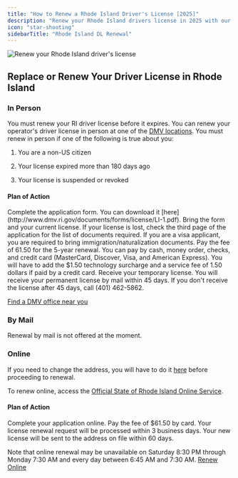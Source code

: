 ```yaml
---
title: "How to Renew a Rhode Island Driver's License [2025]"
description: "Renew your Rhode Island drivers license in 2025 with our simple, step-by-step guide. Find all the necessary requirements, forms, fees, and online renewal options to ensure a hassle-free experience. Stay legal and avoid fines - start your renewal process now!"
icon: "star-shooting"
sidebarTitle: "Rhode Island DL Renewal"
---
```


![Renew your Rhode Island driver's license](https://driving-tests.org/wp-content/uploads/2024/07/renew-rhode-island-drivers-license.jpg)

## Replace or Renew Your Driver License in Rhode Island

### In Person

You must renew your RI driver license before it expires. You can renew your operator's driver license in person at one of the [DMV locations](http://www.dmv.ri.gov/locations/index.php#1). You must renew in person if one of the following is true about you:

1. You are a non-US citizen

2. Your license expired more than 180 days ago

3. Your license is suspended or revoked

#### Plan of Action

<Steps>
  <Step title="Step 1">
    Complete the application form. You can download it [here](http://www.dmv.ri.gov/documents/forms/license/LI-1.pdf).
  </Step>

  <Step title="Step 2">
    Bring the form and your current license. If your license is lost, check the third page of the application for the list of documents required. If you are a visa applicant, you are required to bring immigration/naturalization documents.
  </Step>

  <Step title="Step 3">
    Pay the fee of 61.50 for the 5-year renewal. You can pay by cash, money order, checks, and credit card (MasterCard, Discover, Visa, and American Express). You will have to add the $1.50 technology surcharge and a service fee of 1.50 dollars if paid by a credit card.
  </Step>

  <Step title="Step 4">
    Receive your temporary license.
  </Step>

  <Step title="Step 5">
    You will receive your permanent license by mail within 45 days. If you don't receive the license after 45 days, call (401) 462-5862.
  </Step>
</Steps>

[Find a DMV office near you](https://driving-tests.org/dmv-near-me/)

### By Mail

Renewal by mail is not offered at the moment.

### Online

If you need to change the address, you will have to do it [here](https://www.ri.gov/DMV/address_change) before proceeding to renewal.

To renew online, access the [Official State of Rhode Island Online Service](https://www.ri.gov/DMV/licenserenewal/).

#### Plan of Action

<Steps>
  <Step title="Step 1">
    Complete your application online.
  </Step>

  <Step title="Step 2">
    Pay the fee of $61.50 by card.
  </Step>

  <Step title="Step 3">
    Your license renewal request will be processed within 3 business days.
  </Step>

  <Step title="Step 4">
    Your new license will be sent to the address on file within 60 days.
  </Step>
</Steps>

Note that online renewal may be unavailable on Saturday 8:30 PM through Monday 7:30 AM and every day between 6:45 AM and 7:30 AM.
[Renew Online](https://www.ri.gov/DMV/licenserenewal/)

<Snippet file="renewal-state-block.mdx" />